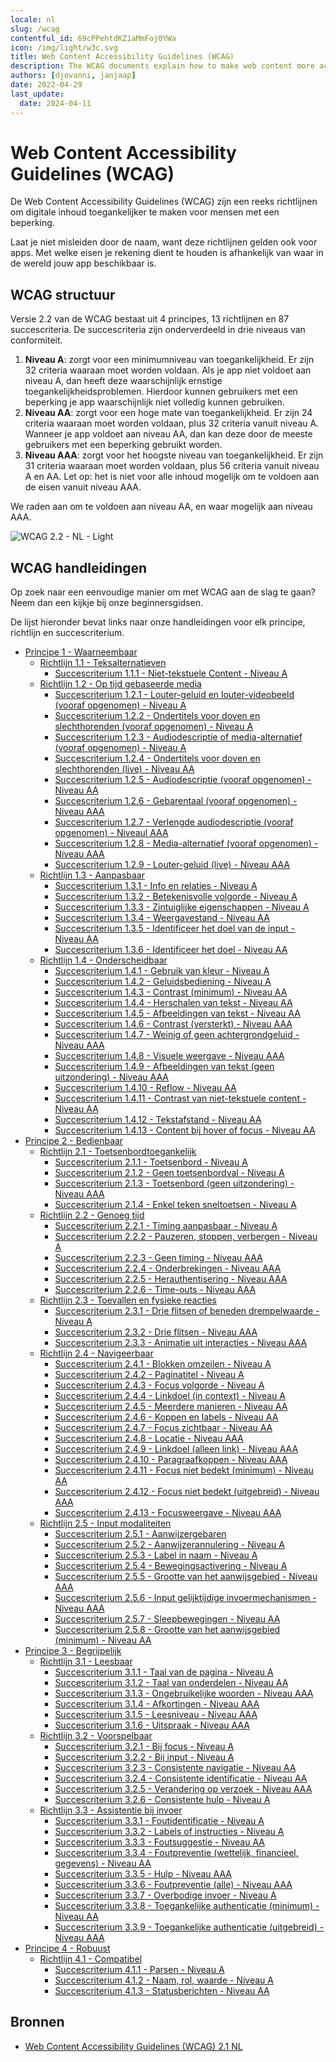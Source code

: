 ```yaml
---
locale: nl
slug: /wcag
contentful_id: 69cPPehtdKZ1aMmFoj0YWa
icon: /img/light/w3c.svg
title: Web Content Accessibility Guidelines (WCAG)
description: The WCAG documents explain how to make web content more accessible to people with disabilities.
authors: [djovanni, janjaap]
date: 2022-04-29
last_update:
  date: 2024-04-11
---
```


# Web Content Accessibility Guidelines (WCAG)

De Web Content Accessibility Guidelines (WCAG) zijn een reeks richtlijnen om digitale inhoud toegankelijker te maken voor mensen met een beperking.

Laat je niet misleiden door de naam, want deze richtlijnen gelden ook voor apps. Met welke eisen je rekening dient te houden is afhankelijk van waar in de wereld jouw app beschikbaar is.

<LinkList title="List of international standards" isHighlighted={true}>
  <LinkListItem
    url="/nl/richtlijnen/en-301-549"
    title="EN 301 549 overzicht"
    label="EN 301 549"
    description="EN 301 549 is de Europese norm die eisen beschrijft waaraan apps moeten voldoen om toegankelijk te zijn."
    image="/img/light/eu-flag.svg"
    alt="De vlag van de Europese Unie"
  />
  <LinkListItem
    url="/nl/richtlijnen/section-508"
    title="Section 508 overzicht"
    label="Section 508"
    description="Sectie 508 vereist dat federale agentschappen van de Verenigde Staten hun apps voor iedereen toegankelijk maken."
    image="/img/light/us-flag.svg"
    alt="De vlag van de Verenigde Staten van Amerika"
  />
</LinkList>

## WCAG structuur

Versie 2.2 van de WCAG bestaat uit 4 principes, 13 richtlijnen en 87 succescriteria. De succescriteria zijn onderverdeeld in drie niveaus van conformiteit.

1. **Niveau A**: zorgt voor een minimumniveau van toegankelijkheid. Er zijn 32 criteria waaraan moet worden voldaan. Als je app niet voldoet aan niveau A, dan heeft deze waarschijnlijk ernstige toegankelijkheidsproblemen. Hierdoor kunnen gebruikers met een beperking je app waarschijnlijk niet volledig kunnen gebruiken.
2. **Niveau AA**: zorgt voor een hoge mate van toegankelijkheid. Er zijn 24 criteria waaraan moet worden voldaan, plus 32 criteria vanuit niveau A. Wanneer je app voldoet aan niveau AA, dan kan deze door de meeste gebruikers met een beperking gebruikt worden.
3. **Niveau AAA**: zorgt voor het hoogste niveau van toegankelijkheid. Er zijn 31 criteria waaraan moet worden voldaan, plus 56 criteria vanuit niveau A en AA. Let op: het is niet voor alle inhoud mogelijk om te voldoen aan de eisen vanuit niveau AAA.

We raden aan om te voldoen aan niveau AA, en waar mogelijk aan niveau AAA.

<Image src="/img/light/WCAG 2.2 - NL - Light.svg" dark="/img/dark/WCAG 2.2 - NL - Dark.svg" alt="WCAG 2.2 - NL - Light"/>

## WCAG handleidingen

Op zoek naar een eenvoudige manier om met WCAG aan de slag te gaan? Neem dan een kijkje bij onze beginnersgidsen.

<LinkList title="WCAG Beginners Link List" isHighlighted={true}>
  <LinkListItem
    url="/nl/richtlijnen/wcag-beginners-gids"
    title="WCAG beginnersgids"
    label="WCAG beginnersgids"
    description="Voor het eerst aan de slag met WCAG? Start hier."
    image="/img/light/Ontwikkeling.svg"
    alt="Ontwikkeling"
  />
  <LinkListItem
    url="/nl/richtlijnen/beginnersgids-toegankelijkheid-testen"
    title="Beginnersgids toegankelijkheid testen"
    label="Beginnersgids toegankelijkheid testen"
    description="Hoe test je zelf of je app toegankelijk is?"
    image="/img/light/features.svg"
    alt="Features icon"
  />
  <LinkListItem
    url="/nl/handboek"
    title="Handboek app toegankelijkheid"
    label="Handboek app toegankelijkheid"
    description="Ons handboek is ontworpen om jou op eenvoudige wijze de basisprincipes van app toegankelijkheid te leren."
    image="/img/light/handbook.svg"
    alt="Handboek icoontje"
  />
</LinkList>

De lijst hieronder bevat links naar onze handleidingen voor elk principe, richtlijn en succescriterium.

- [Principe 1 - Waarneembaar](/nl/richtlijnen/wcag/principe-1)
    - [Richtlijn 1.1 - Teksalternatieven](/nl/richtlijnen/wcag/richtlijn-1-1)
        - [Succescriterium 1.1.1 - Niet-tekstuele Content - Niveau A](/nl/richtlijnen/wcag/succescriterium-1-1-1)
    - [Richtlijn 1.2 - Op tijd gebaseerde media](/nl/richtlijnen/wcag/richtlijn-1-2)
        - [Succescriterium 1.2.1 - Louter-geluid en louter-videobeeld (vooraf opgenomen) - Niveau A](/nl/richtlijnen/wcag/succescriterium-1-2-1)
        - [Succescriterium 1.2.2 - Ondertitels voor doven en slechthorenden (vooraf opgenomen) - Niveau A](/nl/richtlijnen/wcag/succescriterium-1-2-2)
        - [Succescriterium 1.2.3 - Audiodescriptie of media-alternatief (vooraf opgenomen) - Niveau A](/nl/richtlijnen/wcag/succescriterium-1-2-3)
        - [Succescriterium 1.2.4 - Ondertitels voor doven en slechthorenden (live) - Niveau AA](/nl/richtlijnen/wcag/succescriterium-1-2-4)
        - [Succescriterium 1.2.5 - Audiodescriptie (vooraf opgenomen) - Niveau AA](/nl/richtlijnen/wcag/succescriterium-1-2-5)
        - [Succescriterium 1.2.6 - Gebarentaal (vooraf opgenomen) - Niveau AAA](/nl/richtlijnen/wcag/succescriterium-1-2-6)
        - [Succescriterium 1.2.7 - Verlengde audiodescriptie (vooraf opgenomen) - Niveaul AAA](/nl/richtlijnen/wcag/succescriterium-1-2-7)
        - [Succescriterium 1.2.8 - Media-alternatief (vooraf opgenomen) - Niveau AAA](/nl/richtlijnen/wcag/succescriterium-1-2-8)
        - [Succescriterium 1.2.9 - Louter-geluid (live) - Niveau AAA](/nl/richtlijnen/wcag/succescriterium-1-2-9)
    - [Richtlijn 1.3 - Aanpasbaar](/nl/richtlijnen/wcag/richtlijn-1-3)
        - [Succescriterium 1.3.1 - Info en relaties - Niveau A](/nl/richtlijnen/wcag/succescriterium-1-3-1)
        - [Succescriterium 1.3.2 - Betekenisvolle volgorde - Niveau A](/nl/richtlijnen/wcag/succescriterium-1-3-2)
        - [Succescriterium 1.3.3 - Zintuiglijke eigenschappen - Niveau A](/nl/richtlijnen/wcag/succescriterium-1-3-3)
        - [Succescriterium 1.3.4 - Weergavestand - Niveau AA](/nl/richtlijnen/wcag/succescriterium-1-3-4)
        - [Succescriterium 1.3.5 - Identificeer het doel van de input - Niveau AA](/nl/richtlijnen/wcag/succescriterium-1-3-5)
        - [Succescriterium 1.3.6 - Identificeer het doel - Niveau AA](/nl/richtlijnen/wcag/succescriterium-1-3-6)
    - [Richtlijn 1.4 - Onderscheidbaar](/nl/richtlijnen/wcag/richtlijn-1-4)
        - [Succescriterium 1.4.1 - Gebruik van kleur - Niveau A](/nl/richtlijnen/wcag/succescriterium-1-4-1)
        - [Succescriterium 1.4.2 - Geluidsbediening -  Niveau A](/nl/richtlijnen/wcag/succescriterium-1-4-2)
        - [Succescriterium 1.4.3 - Contrast (minimum) - Niveau AA](/nl/richtlijnen/wcag/succescriterium-1-4-3)
        - [Succescriterium 1.4.4 - Herschalen van tekst - Niveau AA](/nl/richtlijnen/wcag/succescriterium-1-4-4)
        - [Succescriterium 1.4.5 - Afbeeldingen van tekst - Niveau AA](/nl/richtlijnen/wcag/succescriterium-1-4-5)
        - [Succescriterium 1.4.6 - Contrast (versterkt) - Niveau AAA](/nl/richtlijnen/wcag/succescriterium-1-4-6)
        - [Succescriterium 1.4.7 - Weinig of geen achtergrondgeluid - Niveau AAA](/nl/richtlijnen/wcag/succescriterium-1-4-7)
        - [Succescriterium 1.4.8 - Visuele weergave  - Niveau  AAA](/nl/richtlijnen/wcag/succescriterium-1-4-8)
        - [Succescriterium 1.4.9 - Afbeeldingen van tekst (geen uitzondering) - Niveau AAA](/nl/richtlijnen/wcag/succescriterium-1-4-9)
        - [Succescriterium 1.4.10 - Reflow - Niveau AA](/nl/richtlijnen/wcag/succescriterium-1-4-10)
        - [Succescriterium 1.4.11 - Contrast van niet-tekstuele content - Niveau AA](/nl/richtlijnen/wcag/succescriterium-1-4-11)
        - [Succescriterium 1.4.12 - Tekstafstand - Niveau AA](/nl/richtlijnen/wcag/succescriterium-1-4-12)
        - [Succescriterium 1.4.13 - Content bij hover of focus - Niveau AA](/nl/richtlijnen/wcag/succescriterium-1-4-13)
- [Principe 2 - Bedienbaar](/nl/richtlijnen/wcag/principe-2)
    - [Richtlijn 2.1 - Toetsenbordtoegankelijk](/nl/richtlijnen/wcag/richtlijn-2-1)
        - [Succescriterium 2.1.1 - Toetsenbord - Niveau A](/nl/richtlijnen/wcag/succescriterium-2-1-1)
        - [Succescriterium 2.1.2 - Geen toetsenbordval - Niveau A](/nl/richtlijnen/wcag/succescriterium-2-1-2)
        - [Succescriterium 2.1.3 - Toetsenbord (geen uitzondering) - Niveau AAA](/nl/richtlijnen/wcag/succescriterium-2-1-3)
        - [Succescriterium 2.1.4 - Enkel teken sneltoetsen - Niveau A](/nl/richtlijnen/wcag/succescriterium-2-1-4)
    - [Richtlijn 2.2 - Genoeg tijd](/nl/richtlijnen/wcag/richtlijn-2-2)
        - [Succescriterium 2.2.1 - Timing aanpasbaar - Niveau A](/nl/richtlijnen/wcag/succescriterium-2-2-1)
        - [Succescriterium 2.2.2 - Pauzeren, stoppen, verbergen - Niveau A](/nl/richtlijnen/wcag/succescriterium-2-2-2)
        - [Succescriterium 2.2.3 - Geen timing - Niveau AAA](/nl/richtlijnen/wcag/succescriterium-2-2-3)
        - [Succescriterium 2.2.4 - Onderbrekingen - Niveau AAA](/nl/richtlijnen/wcag/succescriterium-2-2-4)
        - [Succescriterium 2.2.5 - Herauthentisering - Niveau AAA](/nl/richtlijnen/wcag/succescriterium-2-2-5)
        - [Succescriterium 2.2.6 - Time-outs - Niveau AAA](/nl/richtlijnen/wcag/succescriterium-2-2-6)
    - [Richtlijn 2.3 - Toevallen en fysieke reacties](/nl/richtlijnen/wcag/richtlijn-2-3)
        - [Succescriterium 2.3.1 - Drie flitsen of beneden drempelwaarde - Niveau A](/nl/richtlijnen/wcag/succescriterium-2-3-1)
        - [Succescriterium 2.3.2 - Drie flitsen - Niveau AAA](/nl/richtlijnen/wcag/succescriterium-2-3-2)
        - [Succescriterium 2.3.3 - Animatie uit interacties - Niveau AAA](/nl/richtlijnen/wcag/succescriterium-2-3-3)
    - [Richtlijn 2.4 - Navigeerbaar](/nl/richtlijnen/wcag/richtlijn-2-4)
        - [Succescriterium 2.4.1 - Blokken omzeilen - Niveau A](/nl/richtlijnen/wcag/succescriterium-2-4-1)
        - [Succescriterium 2.4.2 - Paginatitel - Niveau A](/nl/richtlijnen/wcag/succescriterium-2-4-2)
        - [Succescriterium 2.4.3 - Focus volgorde - Niveau A](/nl/richtlijnen/wcag/succescriterium-2-4-3)
        - [Succescriterium 2.4.4 - Linkdoel (in context) - Niveau  A](/nl/richtlijnen/wcag/succescriterium-2-4-4)
        - [Succescriterium 2.4.5 - Meerdere manieren - Niveau AA](/nl/richtlijnen/wcag/succescriterium-2-4-5)
        - [Succescriterium 2.4.6 - Koppen en labels - Niveau AA](/nl/richtlijnen/wcag/succescriterium-2-4-6)
        - [Succescriterium 2.4.7 - Focus zichtbaar - Niveau AA](/nl/richtlijnen/wcag/succescriterium-2-4-7)
        - [Succescriterium 2.4.8 - Locatie - Niveau AAA](/nl/richtlijnen/wcag/succescriterium-2-4-8)
        - [Succescriterium 2.4.9 - Linkdoel (alleen link) - Niveau  AAA](/nl/richtlijnen/wcag/succescriterium-2-4-9)
        - [Succescriterium 2.4.10 - Paragraafkoppen - Niveau AAA](/nl/richtlijnen/wcag/succescriterium-2-4-10)
        - [Succescriterium 2.4.11 - Focus niet bedekt (minimum) - Niveau AA](/nl/richtlijnen/wcag/succescriterium-2-4-11)
        - [Succescriterium 2.4.12 - Focus niet bedekt (uitgebreid) - Niveau AAA](/nl/richtlijnen/wcag/succescriterium-2-4-12)
        - [Succescriterium 2.4.13 - Focusweergave - Niveau AAA](/nl/richtlijnen/wcag/succescriterium-2-4-13)
    - [Richtlijn 2.5 - Input modaliteiten](/nl/richtlijnen/wcag/richtlijn-2-5)
        - [Succescriterium 2.5.1 - Aanwijzergebaren](/nl/richtlijnen/wcag/succescriterium-2-5-1)
        - [Succescriterium 2.5.2 - Aanwijzerannulering - Niveau A](/nl/richtlijnen/wcag/succescriterium-2-5-2)
        - [Succescriterium 2.5.3 - Label in naam - Niveau A](/nl/richtlijnen/wcag/succescriterium-2-5-3)
        - [Succescriterium 2.5.4 - Bewegingsactivering - Niveau A](/nl/richtlijnen/wcag/succescriterium-2-5-4)
        - [Succescriterium 2.5.5 - Grootte van het aanwijsgebied - Niveau AAA](/nl/richtlijnen/wcag/succescriterium-2-5-5)
        - [Succescriterium 2.5.6 - Input gelijktijdige invoermechanismen - Niveau AAA](/nl/richtlijnen/wcag/succescriterium-2-5-6)
        - [Succescriterium 2.5.7 - Sleepbewegingen - Niveau AA](/nl/richtlijnen/wcag/succescriterium-2-5-7)
        - [Succescriterium 2.5.8 - Grootte van het aanwijsgebied (minimum) - Niveau AA](/nl/richtlijnen/wcag/succescriterium-2-5-8)
- [Principe 3 - Begrijpelijk](/nl/richtlijnen/wcag/principe-3)
    - [Richtlijn 3.1 - Leesbaar](/nl/richtlijnen/wcag/richtlijn-3-1)
        - [Succescriterium 3.1.1 - Taal van de pagina - Niveau A](/nl/richtlijnen/wcag/succescriterium-3-1-1)
        - [Succescriterium 3.1.2 - Taal van onderdelen - Niveau AA](/nl/richtlijnen/wcag/succescriterium-3-1-2)
        - [Succescriterium 3.1.3 - Ongebruikelijke woorden - Niveau AAA](/nl/richtlijnen/wcag/succescriterium-3-1-3)
        - [Succescriterium 3.1.4 - Afkortingen - Niveau AAA](/nl/richtlijnen/wcag/succescriterium-3-1-4)
        - [Succescriterium 3.1.5 - Leesniveau - Niveau AAA](/nl/richtlijnen/wcag/succescriterium-3-1-5)
        - [Succescriterium 3.1.6 - Uitspraak - Niveau  AAA](/nl/richtlijnen/wcag/succescriterium-3-1-6)
    - [Richtlijn 3.2 - Voorspelbaar](/nl/richtlijnen/wcag/richtlijn-3-2)
        - [Succescriterium 3.2.1 - Bij focus - Niveau A](/nl/richtlijnen/wcag/succescriterium-3-2-1)
        - [Succescriterium 3.2.2 - Bij input - Niveau A](/nl/richtlijnen/wcag/succescriterium-3-2-2)
        - [Succescriterium 3.2.3 - Consistente navigatie - Niveau AA](/nl/richtlijnen/wcag/succescriterium-3-2-3)
        - [Succescriterium 3.2.4 - Consistente identificatie - Niveau AA](/nl/richtlijnen/wcag/succescriterium-3-2-4)
        - [Succescriterium 3.2.5 - Verandering op verzoek - Niveau AAA](/nl/richtlijnen/wcag/succescriterium-3-2-5)
        - [Succescriterium 3.2.6 - Consistente hulp - Niveau A](/nl/richtlijnen/wcag/succescriterium-3-2-6)
    - [Richtlijn 3.3 - Assistentie bij invoer](/nl/richtlijnen/wcag/richtlijn-3-3)
        - [Succescriterium 3.3.1 - Foutidentificatie - Niveau A](/nl/richtlijnen/wcag/succescriterium-3-3-1)
        - [Succescriterium 3.3.2 - Labels of instructies - Niveau A](/nl/richtlijnen/wcag/succescriterium-3-3-2)
        - [Succescriterium 3.3.3 - Foutsuggestie - Niveau AA](/nl/richtlijnen/wcag/succescriterium-3-3-3)
        - [Succescriterium 3.3.4 - Foutpreventie (wettelijk, financieel, gegevens) - Niveau AA](/nl/richtlijnen/wcag/succescriterium-3-3-4)
        - [Succescriterium 3.3.5 - Hulp - Niveau AAA](/nl/richtlijnen/wcag/succescriterium-3-3-5)
        - [Succescriterium 3.3.6 - Foutpreventie (alle) - Niveau AAA](/nl/richtlijnen/wcag/succescriterium-3-3-6)
        - [Succescriterium 3.3.7 - Overbodige invoer - Niveau A](/nl/richtlijnen/wcag/succescriterium-3-3-7)
        - [Succescriterium 3.3.8 - Toegankelijke authenticatie (minimum) - Niveau AA](/nl/richtlijnen/wcag/succescriterium-3-3-8)
        - [Succescriterium 3.3.9 - Toegankelijke authenticatie (uitgebreid) - Niveau AAA](/nl/richtlijnen/wcag/succescriterium-3-3-9)
- [Principe 4 - Robuust](/nl/richtlijnen/wcag/principe-4)
    - [Richtlijn 4.1 - Compatibel](/nl/richtlijnen/wcag/richtlijn-4-1)
        - [Succescriterium 4.1.1 - Parsen - Niveau A](/nl/richtlijnen/wcag/succescriterium-4-1-1)
        - [Succescriterium 4.1.2 - Naam, rol, waarde - Niveau A](/nl/richtlijnen/wcag/succescriterium-4-1-2)
        - [Succescriterium 4.1.3 - Statusberichten - Niveau AA](/nl/richtlijnen/wcag/succescriterium-4-1-3)

## Bronnen

- [Web Content Accessibility Guidelines (WCAG) 2.1 NL](https://www.w3.org/Translations/WCAG22-nl/)
